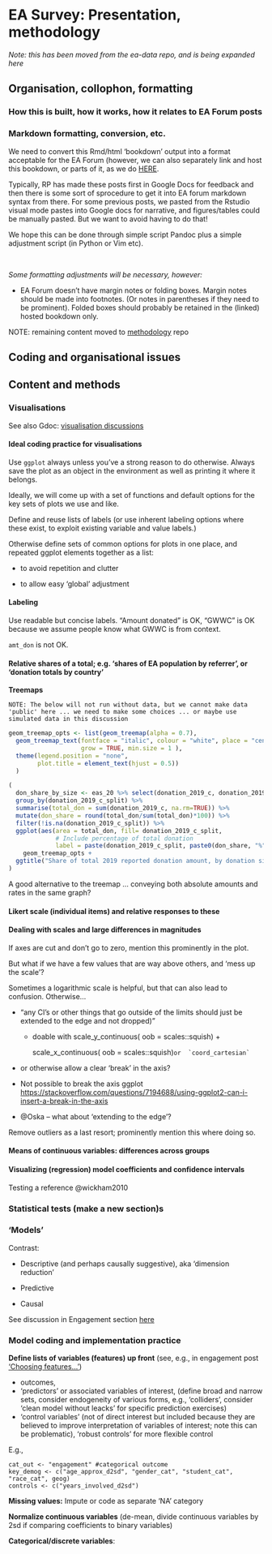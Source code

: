 # EA Survey: Presentation, methodology

*Note: this has been moved from the ea-data repo, and is being expanded here*

## Organisation, collophon, formatting

### How this is built, how it works, how it relates to EA Forum posts

### Markdown formatting, conversion, etc.

We need to convert this Rmd/html 'bookdown' output into a format acceptable for the EA Forum (however, we can also separately link and host this bookdown, or parts of it, as we do [HERE](https://rethinkpriorities.github.io/ea_data_public/outline-disc.html).

Typically, RP has made these posts first in Google Docs for feedback and then there is some sort of sprocedure to get it into EA forum markdown syntax from there. For some previous posts, we pasted from the Rstudio visual mode pastes into Google docs for narrative, and figures/tables could be manually pasted. But we want to avoid having to do that!

We hope this can be done through simple script Pandoc plus a simple adjustment script (in Python or Vim etc).

\

*Some formatting adjustments will be necessary, however:*

-   EA Forum doesn't have margin notes or folding boxes. Margin notes should be made into footnotes. (Or notes in parentheses if they need to be prominent). Folded boxes should probably be retained in the (linked) hosted bookdown only.

NOTE: remaining content moved to [methodology](https://github.com/rethinkpriorities/methodology-statistics-design) repo

## Coding and organisational issues

## Content and methods

### Visualisations

See also Gdoc: [visualisation discussions](https://docs.google.com/document/d/1U_k_sIPDQmkKgatgXStDqrwi-g3vPGgftYbN8AEDPhs/edit#)

#### Ideal coding practice for visualisations

Use `ggplot` always unless you've a strong reason to do otherwise. Always save the plot as an object in the environment as well as printing it where it belongs.

Ideally, we will come up with a set of functions and default options for the key sets of plots we use and like.

Define and reuse lists of labels (or use inherent labeling options where these exist, to exploit existing variable and value labels.)

Otherwise define sets of common options for plots in one place, and repeated ggplot elements together as a list:

-   to avoid repetition and clutter

-   to allow easy 'global' adjustment

#### Labeling

Use readable but concise labels. "Amount donated" is OK, "GWWC" is OK because we assume people know what GWWC is from context.

`amt_don` is not OK.

#### Relative shares of a total; e.g. 'shares of EA population by referrer', or 'donation totals by country'

**Treemaps**

```block2
NOTE: The below will not run without data, but we cannot make data 'public' here ... we need to make some choices ... or maybe use simulated data in this discussion
```

```r

geom_treemap_opts <- list(geom_treemap(alpha = 0.7),
  geom_treemap_text(fontface = "italic", colour = "white", place = "centre",
                    grow = TRUE, min.size = 1 ),
  theme(legend.position = "none",
        plot.title = element_text(hjust = 0.5))
  )

(
  don_share_by_size <- eas_20 %>% select(donation_2019_c, donation_2019_c_split) %>%
  group_by(donation_2019_c_split) %>%
  summarise(total_don = sum(donation_2019_c, na.rm=TRUE)) %>%
  mutate(don_share = round(total_don/sum(total_don)*100)) %>%
  filter(!is.na(donation_2019_c_split)) %>%
  ggplot(aes(area = total_don, fill= donation_2019_c_split,
             # Include percentage of total donation
             label = paste(donation_2019_c_split, paste0(don_share, "%"), sep = "\n"))) +
    geom_treemap_opts +
  ggtitle("Share of total 2019 reported donation amount, by donation size")
)
```

A good alternative to the treemap ... conveying both absolute amounts and rates in the same graph?

#### Likert scale (individual items) and relative responses to these

#### Dealing with scales and large differences in magnitudes

If axes are cut and don't go to zero, mention this prominently in the plot.

But what if we have a few values that are way above others, and 'mess up the scale'?

Sometimes a logarithmic scale is helpful, but that can also lead to confusion. Otherwise...

-   "any CI's or other things that go outside of the limits should just be extended to the edge and not dropped)"

    -   doable with scale_y\_continuous( oob = scales::squish) +

        scale_x\_continuous( oob = scales::squish)`` or  `coord_cartesian` ``

-   or otherwise allow a clear 'break' in the axis?

-   Not possible to break the axis ggplot <https://stackoverflow.com/questions/7194688/using-ggplot2-can-i-insert-a-break-in-the-axis>

-   @Oska -- what about 'extending to the edge'?

Remove outliers as a last resort; prominently mention this where doing so.

#### Means of continuous variables: differences across groups

#### Visualizing (regression) model coefficients and confidence intervals

Testing a reference @wickham2010

### Statistical tests (make a new section)s

### 'Models'

Contrast:

-   Descriptive (and perhaps causally suggestive), aka 'dimension reduction'

-   Predictive

-   Causal

See discussion in Engagement section [here](#modeling_disc_eng)

### Model coding and implementation practice

**Define lists of variables (features) up front** (see, e.g., in engagement post ['Choosing features...'](engage_features))

-   outcomes,
-   'predictors' or associated variables of interest, (define broad and narrow sets, consider endogeneity of various forms, e.g., 'colliders', consider 'clean model without leacks' for specific prediction exercises)
-   'control variables' (not of direct interest but included because they are believed to improve interpretation of variables of interest; note this can be problematic), 'robust controls' for more flexible control

E.g.,

    cat_out <- "engagement" #categorical outcome
    key_demog <- c("age_approx_d2sd", "gender_cat", "student_cat", "race_cat", geog)
    controls <- c("years_involved_d2sd")

**Missing values:** Impute or code as separate 'NA' category

**Normalize continuous variables** (de-mean, divide continuous variables by 2sd if comparing coefficients to binary variables)

**Categorical/discrete variables**:
